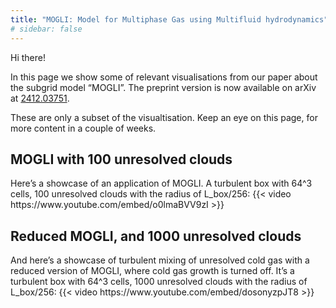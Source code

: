 ```yaml
---
title: "MOGLI: Model for Multiphase Gas using Multifluid hydrodynamics"
# sidebar: false
---
```


Hi there!

In this page we show some of relevant visualisations from our paper about the subgrid model "MOGLI". The preprint version is now available on arXiv at [2412.03751](https://arxiv.org/abs/2412.03751).

These are only a subset of the visualtisation. Keep an eye on this page, for more content in a couple of weeks.

## MOGLI with 100 unresolved clouds

Here's a showcase of an application of MOGLI. A turbulent box with 64^3 cells, 100 unresolved clouds with the radius of L_box/256:
{{< video https://www.youtube.com/embed/o0lmaBVV9zI >}}

## Reduced MOGLI, and 1000 unresolved clouds

And here's a showcase of turbulent mixing of unresolved cold gas with a reduced version of MOGLI, where cold gas growth is turned off. 
It's a turbulent box with 64^3 cells, 1000 unresolved clouds with the radius of L_box/256:
{{< video https://www.youtube.com/embed/dosonyzpJT8 >}}
